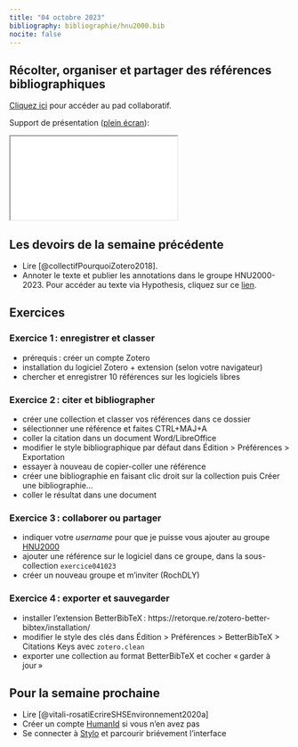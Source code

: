 ```yaml
---
title: "04 octobre 2023"
bibliography: bibliographie/hnu2000.bib
nocite: false
---
```


## Récolter, organiser et partager des références bibliographiques

::: {.callout-note}

[Cliquez ici](https://demo.hedgedoc.org/DFXNFmH5RRuze7SiWDP4fA#) pour accéder au pad collaboratif.

:::

Support de présentation ([plein écran](/slides/seance5.html){target="_blank"}):

```{=html}

<iframe src="/slides/seance5.html"></iframe>
```

## Les devoirs de la semaine précédente

- Lire [@collectifPourquoiZotero2018].
- Annoter le texte et publier les annotations dans le groupe HNU2000-2023. Pour accéder au texte via Hypothesis, cliquez sur ce [lien](https://via.hypothes.is/https://zotero.hypotheses.org/1998).

## Exercices 

### Exercice 1 : enregistrer et classer 

- prérequis : créer un compte Zotero 
- installation du logiciel Zotero + extension (selon votre navigateur) 
- chercher et enregistrer 10 références sur les logiciels libres 

### Exercice 2 : citer et bibliographer

- créer une collection et classer vos références dans ce dossier 
- sélectionner une référence et faites CTRL+MAJ+A 
- coller la citation dans un document Word/LibreOffice 
- modifier le style bibliographique par défaut dans Édition > Préférences > Exportation 
- essayer à nouveau de copier-coller une référence 
- créer une bibliographie en faisant clic droit sur la collection puis Créer une bibliographie... 
- coller le résultat dans une document 

### Exercice 3 : collaborer ou partager 

- indiquer votre _username_ pour que je puisse vous ajouter au groupe [HNU2000](https://www.zotero.org/groups/5156959/hnu2000) 
- ajouter une référence sur le logiciel dans ce groupe, dans la sous-collection `exercice041023` 
- créer un nouveau groupe et m'inviter (RochDLY)

### Exercice 4 : exporter et sauvegarder 

- installer l'extension BetterBibTeX : https://retorque.re/zotero-better-bibtex/installation/ 
- modifier le style des clés dans Édition > Préférences > BetterBibTeX > Citations Keys avec `zotero.clean` 
- exporter une collection au format BetterBibTeX et cocher « garder à jour »

## Pour la semaine prochaine 

- Lire [@vitali-rosatiEcrireSHSEnvironnement2020a]
- Créer un compte [HumanId](https://humanid.huma-num.fr/) si vous n'en avez pas
- Se connecter à [Stylo](https://stylo.huma-num.fr/) et parcourir briévement l'interface